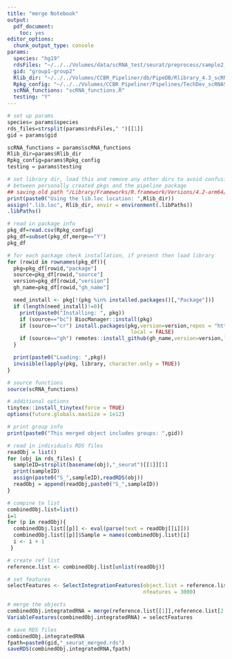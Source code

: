 ```yaml
---
title: "merge Notebook"
output: 
  pdf_document: 
    toc: yes
editor_options: 
  chunk_output_type: console
params:
  species: "hg19"
  rdsFiles: "~/../../Volumes/data/scRNA_test/seurat/preprocess/sample2_seurat_object.rds,~/../../Volumes/data/scRNA_test/seurat/preprocess/sample4_seurat_object.rds"
  gid: "group1-group2"
  Rlib_dir: "~/../../Volumes/CCBR_Pipeliner/db/PipeDB/Rlibrary_4.3_scRNA"
  Rpkg_config: "~/../../Volumes/CCBR_Pipeliner/Pipelines/TechDev_scRNASeq_Dev2023/conf/Rpack.config"
  scRNA_functions: "scRNA_functions.R"
  testing: "Y"
---
```


```r
# set up params
species= params$species
rds_files=strsplit(params$rdsFiles," ")[[1]]
gid = params$gid

scRNA_functions = params$scRNA_functions
Rlib_dir=params$Rlib_dir
Rpkg_config=params$Rpkg_config
testing = params$testing
```

```r
# set library dir, load this and remove any other dirs to avoid confusion
# between personally created pkgs and the pipeline package
## saving old path "/Library/Frameworks/R.framework/Versions/4.2-arm64/Resources/library"
print(paste0("Using the lib.loc location: ",Rlib_dir))
assign(".lib.loc", Rlib_dir, envir = environment(.libPaths))
.libPaths()

# read in package info
pkg_df=read.csv(Rpkg_config)
pkg_df=subset(pkg_df,merge=="Y")
pkg_df

# for each package check installation, if present then load library
for (rowid in rownames(pkg_df)){
  pkg=pkg_df[rowid,"package"]
  source=pkg_df[rowid,"source"]
  version=pkg_df[rowid,"version"]
  gh_name=pkg_df[rowid,"gh_name"]

  need_install <- pkg[!(pkg %in% installed.packages()[,"Package"])]
  if (length(need_install)!=0){
    print(paste0("Installing: ", pkg))
    if (source=="bc") BiocManager::install(pkg)
    if (source=="cr") install.packages(pkg,version=version,repos = "http://cran.us.r-project.org",
                                        local = FALSE)
    if (source=="gh") remotes::install_github(gh_name,version=version,local = FALSE)
  }

  print(paste0("Loading: ",pkg))
  invisible(lapply(pkg, library, character.only = TRUE))
}

# source functions
source(scRNA_functions)

# additional options
tinytex::install_tinytex(force = TRUE)
options(future.globals.maxSize = 1e12)
```

```r
# print group info
print(paste0("This merged object includes groups: ",gid))

# read in individuals RDS files
readObj = list()
for (obj in rds_files) {
  sampleID=strsplit(basename(obj),"_seurat")[[1]][1]
  print(sampleID)
  assign(paste0("S_",sampleID),readRDS(obj))
  readObj = append(readObj,paste0("S_",sampleID))  
}

# compine te list
combinedObj.list=list()
i=1
for (p in readObj){
  combinedObj.list[[p]] <- eval(parse(text = readObj[[i]])) 
  combinedObj.list[[p]]$Sample = names(combinedObj.list)[i]
  i <- i + 1
 }
```

```r
# create ref list
reference.list <- combinedObj.list[unlist(readObj)]

# set features
selectFeatures <- SelectIntegrationFeatures(object.list = reference.list, 
                                            nfeatures = 3000)

# merge the objects
combinedObj.integratedRNA = merge(reference.list[[1]],reference.list[2:length(reference.list)])
VariableFeatures(combinedObj.integratedRNA) = selectFeatures

# save RDS files
combinedObj.integratedRNA
fpath=paste0(gid,"_seurat_merged.rds")
saveRDS(combinedObj.integratedRNA,fpath)
```


